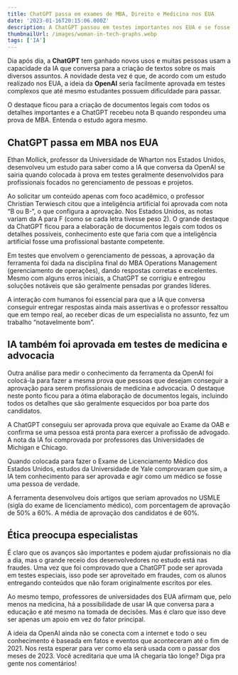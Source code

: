 ```yaml
---
title: ChatGPT passa em exames de MBA, Direito e Medicina nos EUA
date: '2023-01-16T20:15:06.000Z'
description: A ChatGPT passou em testes importantes nos EUA e se fosse uma pessoa de verdade, estaria pronta para ser uma boa gestora, médica ou advogada
thumbnailUrl: /images/woman-in-tech-graphs.webp
tags: ['IA']
---
```


Dia após dia, a <strong>ChatGPT</strong> tem ganhado novos usos e muitas pessoas usam a capacidade da IA que conversa para a criação de textos sobre os mais diversos assuntos. A novidade desta vez é que, de acordo com um estudo realizado nos EUA, a ideia da <strong>OpenAI</strong> seria facilmente aprovada em testes complexos que até mesmo estudantes possuem dificuldade para passar.

O destaque ficou para a criação de documentos legais com todos os detalhes importantes e a ChatGPT recebeu nota B quando respondeu uma prova de MBA. Entenda o estudo agora mesmo.

## ChatGPT passa em MBA nos EUA

Ethan Mollick, professor da Universidade de Wharton nos Estados Unidos, desenvolveu um estudo para saber como a IA que conversa da OpenAI se sairia quando colocada à prova em testes geralmente desenvolvidos para profissionais focados no gerenciamento de pessoas e projetos.

<LabeledImage
    label="Ferramenta tem conhecimento de grandes gestores (Foto: Reprodução/Internet)"
    src="https://www.showmetech.com.br/wp-content/uploads/2023/01/chat-gpt-passa-em-mba-showmetech-1320x742.webp"
    alt="telefone na mao"
/>

Ao solicitar um conteúdo apenas com foco acadêmico, o professor Christian Terwiesch citou que a inteligência artificial foi aprovada com nota “B ou B-“, o que configura a aprovação. Nos Estados Unidos, as notas variam da A para F (como se cada letra tivesse peso 2). O grande destaque da ChatGPT ficou para a elaboração de documentos legais com todos os detalhes possíveis, conhecimento este que faria com que a inteligência artificial fosse uma profissional bastante competente.

Em testes que envolvem o gerenciamento de pessoas, a aprovação da ferramenta foi dada na disciplina final do MBA Operations Management (gerenciamento de operações), dando respostas corretas e excelentes. Mesmo com alguns erros iniciais, a ChatGPT se corrigiu e entregou soluções notáveis que são geralmente pensadas por grandes líderes.

<LabeledImage
    src="https://www.showmetech.com.br/wp-content/uploads/2023/01/chat-gpt-passa-em-mba-showmetech-1-1320x880.webp"
    label="Mesmo com nota B, IA foi aprovada em teste de MBA (Foto: Reprodução/Internet)"
    alt="telefone chat"
/>

A interação com humanos foi essencial para que a IA que conversa conseguir entregar respostas ainda mais assertivas e o professor ressaltou que em tempo real, ao receber dicas de um especialista no assunto, fez um trabalho “notavelmente bom”.

## IA também foi aprovada em testes de medicina e advocacia

Outra análise para medir o conhecimento da ferramenta da OpenAI foi colocá-la para fazer a mesma prova que pessoas que desejam conseguir a aprovação para serem profissionais de medicina e advocacia. O destaque neste ponto ficou para a ótima elaboração de documentos legais, incluindo todos os detalhes que são geralmente esquecidos por boa parte dos candidatos.

A ChatGPT conseguiu ser aprovada prova que equivale ao Exame da OAB e confirma se uma pessoa está pronta para exercer a profissão de advogado. A nota da IA foi comprovada por professores das Universidades de Michigan e Chicago.

<LabeledImage
    src="https://www.showmetech.com.br/wp-content/uploads/2023/01/chat-gpt-passa-em-mba-showmetech-3-1320x902.jpg"
    alt="justica"
    label="Inteligência artificial foi aprovada em teste de advogados (Foto: Reprodução/Internet)"
/>

Quando colocada para fazer o Exame de Licenciamento Médico dos Estados Unidos, estudos da Universidade de Yale comprovaram que sim, a IA tem conhecimento para ser aprovada e agir como um médico se fosse uma pessoa de verdade.

<LabeledImage
    src="https://www.showmetech.com.br/wp-content/uploads/2023/01/chat-gpt-passa-em-mba-showmetech-2.jpeg"
    alt="medico com telefone"
    label="IA também conseguiu passar em teste de medicina (Foto: Reprodução/Internet)"
/>

A ferramenta desenvolveu dois artigos que seriam aprovados no USMLE (sigla do exame de licenciamento médico), com porcentagem de aprovação de 50% a 60%. A média de aprovação dos candidatos é de 60%.

## Ética preocupa especialistas

É claro que os avanços são importantes e podem ajudar profissionais no dia a dia, mas o grande receio dos desenvolvedores no estudo está nas fraudes. Uma vez que foi comprovado que a ChatGPT pode ser aprovada em testes especiais, isso pode ser aproveitado em fraudes, com os alunos entregando conteúdos que não foram originalmente escritos por eles.

Ao mesmo tempo, professores de universidades dos EUA afirmam que, pelo menos na medicina, há a possibilidade de usar IA que conversa para a educação e até mesmo na tomada de decisões. Mas é claro que isso deve ser apenas um apoio em vez do fator principal.

A ideia da OpenAI ainda não se conecta com a internet e todo o seu conhecimento é baseada em fatos e eventos que aconteceram até o fim de 2021. Nos resta esperar para ver como ela será usada com o passar dos meses de 2023. Você acreditaria que uma IA chegaria tão longe? Diga pra gente nos comentários!

